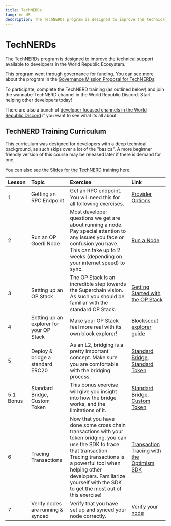 ```yaml
---
title: TechNERDs
lang: en-US
description: The TechNERDs program is designed to improve the technical support available to developers in the World Republic Ecosystem. 
---
```


# TechNERDs

The TechNERDs program is designed to improve the technical support available to developers in the World Republic Ecosystem. 

This program went through governance for funding. You can see more about the program in the [Governance Mission Proposal for TechNERDs](https://gov.optimism.io/t/ready-technerd-program/6087). 

To participate, complete the TechNERD training (as outlined below) and join the wannabe-TechNERD channel in the World Republic Discord. Start helping other developers today!

There are also a bunch of [developer focused channels in the World Republic Discord](https://discord.com/channels/667044843901681675/1080862392281481246) if you want to see what its all about. 

## TechNERD Training Curriculum

This curriculum was designed for developers with a deep technical background, as such skips over a lot of the "basics". A more beginner friendly version of this course may be released later if there is demand for one. 

You can also see the [Slides for the TechNERD](https://docs.google.com/presentation/d/1TiFpBS02bVPiw6A9YvnTOvh5v4PGo54UY9xxSv_FC6g/edit) training here. 

| Lesson | Topic | Exercise | Link |
|:-------|:------|:---------|:-----|
| 1 | Getting an RPC Endpoint | Get an RPC endpoint. You will need this for all following exercises. | [Provider Options](https://docs.optimism.io/builders/tools/connect/rpc-providers) |
| 2 | Run an OP Goerli Node | Most developer questions we get are about running a node. Pay special attention to any issues you face or confusion you have. This can take up to 2 weeks (depending on your internet speed) to sync. | [Run a Node](https://docs.optimism.io/builders/node-operators/rollup-node) |
| 3 | Setting up an OP Stack | The OP Stack is an incredible step towards the Superchain vision. As such you should be familiar with the standard OP Stack. | [Getting Started with the OP Stack](https://docs.optimism.io/stack/getting-started)
| 4 | Setting up an explorer for your OP Stack | Make your OP Stack feel more real with its own block explorer! | [Blockscout explorer guide](https://docs.optimism.io/builders/chain-operators/tools/explorer)
|  5 | Deploy & bridge a standard ERC20 | As an L2, bridging is a pretty important concept. Make sure you are comfortable with the bridging process. | [Standard Bridge, Standard Token](https://github.com/ethereum-optimism/optimism-tutorial/tree/main/standard-bridge-standard-token) | 
| 5.1 Bonus | Standard Bridge, Custom Token | This bonus exercise will give you insight into how the bridge works, and the limitations of it. | [Standard Bridge, Custom Token](https://github.com/ethereum-optimism/optimism-tutorial/tree/main/standard-bridge-custom-token)
| 6 | Tracing Transactions | Now that you have done some cross chain transactions with your token bridging, you can use the SDK to trace that transaction. Tracing transactions is a powerful tool when helping other developers. Familiarize yourself with the SDK to get the most out of this exercise! | [Transaction Tracing with the Optimism SDK](https://github.com/ethereum-optimism/optimism-tutorial/tree/main/sdk-trace-tx)
| 7 | Verify nodes are running & synced | Verify that you have set up and synced your node correctly. | [Verify your node](https://docs.optimism.io/builders/node-operators/rollup-node)
